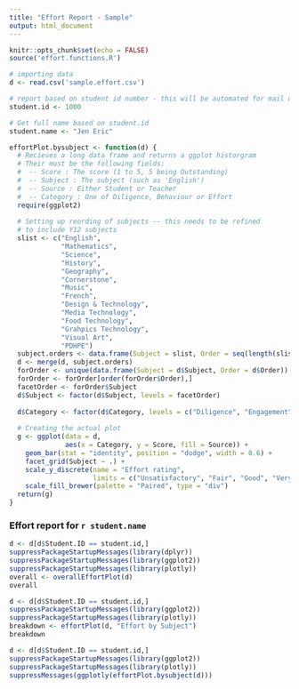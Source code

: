 ```yaml
---
title: "Effort Report - Sample"
output: html_document
---
```


``` r
knitr::opts_chunk$set(echo = FALSE)
source('effort.functions.R')


```

``` r
# importing data
d <- read.csv('sample.effort.csv')

# report based on student id number - this will be automated for mail out
student.id <- 1000

# Get full name based on student.id
student.name <- "Jen Eric"
```

```r
effortPlot.bysubject <- function(d) {
  # Recieves a long data frame and returns a ggplot historgram
  # Their must be the following fields:
  #  -- Score : The score (1 to 5, 5 being Outstanding)
  #  -- Subject : The subject (such as 'English')
  #  -- Source : Either Student or Teacher
  #  -- Category : One of Diligence, Behaviour or Effort
  require(ggplot2)
  
  # Setting up reording of subjects -- this needs to be refined 
  # to include Y12 subjects
  slist <- c("English",
             "Mathematics",
             "Science",
             "History",
             "Geography",
             "Cornerstone",
             "Music",
             "French",
             "Design & Technology",
             "Media Technology",
             "Food Technology",
             "Grahpics Technology",
             "Visual Art",
             "PDHPE")
  subject.orders <- data.frame(Subject = slist, Order = seq(length(slist)))
  d <- merge(d, subject.orders)
  forOrder <- unique(data.frame(Subject = d$Subject, Order = d$Order))
  forOrder <- forOrder[order(forOrder$Order),]
  facetOrder <- forOrder$Subject
  d$Subject <- factor(d$Subject, levels = facetOrder)
  
  d$Category <- factor(d$Category, levels = c("Diligence", "Engagement", "Behaviour"))
  
  # Creating the actual plot
  g <- ggplot(data = d, 
              aes(x = Category, y = Score, fill = Source)) + 
    geom_bar(stat = "identity", position = "dodge", width = 0.6) +
    facet_grid(Subject ~ .) +
    scale_y_discrete(name = "Effort rating", 
                     limits = c("Unsatisfactory", "Fair", "Good", "Very Good", "Outstanding")) +
    scale_fill_brewer(palette = "Paired", type = "div")
  return(g)
}
```


### Effort report for `r student.name`
``` r
d <- d[d$Student.ID == student.id,]
suppressPackageStartupMessages(library(dplyr))
suppressPackageStartupMessages(library(ggplot2))
suppressPackageStartupMessages(library(plotly))
overall <- overallEffortPlot(d)
overall
```

\nbsp

``` r
d <- d[d$Student.ID == student.id,]
suppressPackageStartupMessages(library(ggplot2))
suppressPackageStartupMessages(library(plotly))
breakdown <- effortPlot(d, "Effort by Subject")
breakdown
```



``` r
d <- d[d$Student.ID == student.id,]
suppressPackageStartupMessages(library(ggplot2))
suppressPackageStartupMessages(library(plotly))
suppressMessages(ggplotly(effortPlot.bysubject(d)))
```

